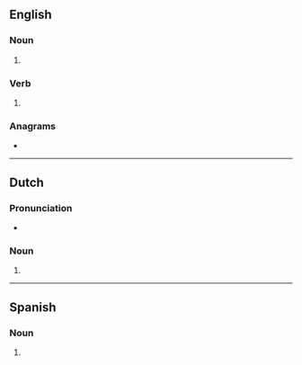 {{also|Hotdogs|hot dogs|hot-dogs|Hot Dogs}}
==English==

===Noun===
{{head|en|noun form}}

# {{plural of|en|hotdog}}

===Verb===
{{head|en|verb form}}

# {{en-third-person singular of|hotdog}}

===Anagrams===
* {{anagrams|en|a=dghoost|dog shot|dog-shot}}

----

==Dutch==

===Pronunciation===
* {{audio|nl|Nl-hotdogs.ogg|Audio}}

===Noun===
{{head|nl|noun form}}

# {{plural of|nl|hotdog}}

----

==Spanish==

===Noun===
{{head|es|noun form|g=m-p}}

# {{noun form of|es|hotdog||p}}